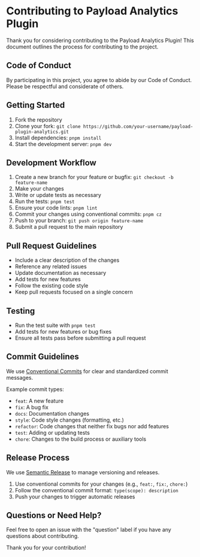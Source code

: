 # Contributing to Payload Analytics Plugin

Thank you for considering contributing to the Payload Analytics Plugin! This document outlines the process for contributing to the project.

## Code of Conduct

By participating in this project, you agree to abide by our Code of Conduct. Please be respectful and considerate of others.

## Getting Started

1. Fork the repository
2. Clone your fork: `git clone https://github.com/your-username/payload-plugin-analytics.git`
3. Install dependencies: `pnpm install`
4. Start the development server: `pnpm dev`

## Development Workflow

1. Create a new branch for your feature or bugfix: `git checkout -b feature-name`
2. Make your changes
3. Write or update tests as necessary
4. Run the tests: `pnpm test`
5. Ensure your code lints: `pnpm lint`
6. Commit your changes using conventional commits: `pnpm cz`
7. Push to your branch: `git push origin feature-name`
8. Submit a pull request to the main repository

## Pull Request Guidelines

- Include a clear description of the changes
- Reference any related issues
- Update documentation as necessary
- Add tests for new features
- Follow the existing code style
- Keep pull requests focused on a single concern

## Testing

- Run the test suite with `pnpm test`
- Add tests for new features or bug fixes
- Ensure all tests pass before submitting a pull request

## Commit Guidelines

We use [Conventional Commits](https://www.conventionalcommits.org/) for clear and standardized commit messages.

Example commit types:

- `feat`: A new feature
- `fix`: A bug fix
- `docs`: Documentation changes
- `style`: Code style changes (formatting, etc.)
- `refactor`: Code changes that neither fix bugs nor add features
- `test`: Adding or updating tests
- `chore`: Changes to the build process or auxiliary tools

## Release Process

We use [Semantic Release](https://github.com/semantic-release/semantic-release) to manage versioning and releases.

1. Use conventional commits for your changes (e.g., `feat:`, `fix:`, `chore:`)
2. Follow the conventional commit format: `type(scope): description`
3. Push your changes to trigger automatic releases

## Questions or Need Help?

Feel free to open an issue with the "question" label if you have any questions about contributing.

Thank you for your contribution!
